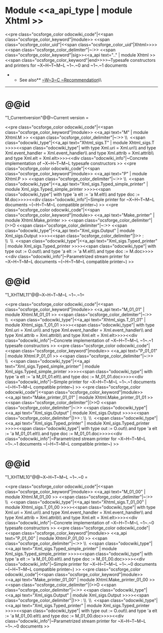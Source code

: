 =Module <<a_api_type | module Xhtml >> =
<<pre class="ocsforge_color odocwiki_code"|<<span class="ocsforge_color_keyword"|module>> <<span class="ocsforge_color_uid"|<<span class="ocsforge_color_uid"|Xhtml>>>> <<span class="ocsforge_color_delimiter"|~:>> <<span class="ocsforge_color_keyword"|sig>><<a_api text=".." | module Xhtml >><<span class="ocsforge_color_keyword"|end>>>>~Typesafe constructors and printers for ~X~H~T~M~L ~1~.~0 and ~1~.~1 documents
**See also** [[http://www.w3.org/TR/xhtml11/|~W~3~C ~Recommendation]]\\

----


=@@id="1_Currentversion"@@~Current version =

<<pre class="ocsforge_color odocwiki_code"|<<span class="ocsforge_color_keyword"|module>> <<a_api text="M" | module Xhtml.M >> <<span class="ocsforge_color_delimiter"|~:>> \\  <<span class="odocwiki_type"|<<a_api text="Xhtml_sigs.T" | module Xhtml_sigs.T >>>><<span class="odocwiki_type"| with type Xml.uri = Xml.uri\\                         and type Xml.event_handler = Xml.event_handler\\                         and type Xml.attrib = Xml.attrib\\                         and type Xml.elt = Xml.elt>>>><<div class="odocwiki_info"|~Concrete implementation of ~X~H~T~M~L typesafe constructors
>>
<<pre class="ocsforge_color odocwiki_code"|<<span class="ocsforge_color_keyword"|module>> <<a_api text="P" | module Xhtml.P >> <<span class="ocsforge_color_delimiter"|~:>> \\  <<span class="odocwiki_type"|<<a_api text="Xml_sigs.Typed_simple_printer" | module Xml_sigs.Typed_simple_printer >>>><<span class="odocwiki_type"| with type 'a elt := 'a M.elt\\                                          and type doc := M.doc>>>><<div class="odocwiki_info"|~Simple printer for ~X~H~T~M~L documents ~(~H~T~M~L compatible printer~)
>>
<<pre class="ocsforge_color odocwiki_code"|<<span class="ocsforge_color_keyword"|module>> <<a_api text="Make_printer" | module Xhtml.Make_printer >> <<span class="ocsforge_color_delimiter"|(>>O <<span class="ocsforge_color_delimiter"|~:>> <<span class="odocwiki_type"|<<a_api text="Xml_sigs.Output" | module Xml_sigs.Output >>>><<span class="ocsforge_color_delimiter"|)>> : \\  \\  <<span class="odocwiki_type"|<<a_api text="Xml_sigs.Typed_printer" | module Xml_sigs.Typed_printer >>>><<span class="odocwiki_type"| with type out := O.out\\                          and type 'a elt := 'a M.elt\\                          and type doc := M.doc>>>><<div class="odocwiki_info"|~Parametrized stream printer for ~X~H~T~M~L documents ~(~H~T~M~L compatible printer~)
>>


=@@id="1_XHTML11"@@~X~H~T~M~L ~1~.~1=

<<pre class="ocsforge_color odocwiki_code"|<<span class="ocsforge_color_keyword"|module>> <<a_api text="M_01_01" | module Xhtml.M_01_01 >> <<span class="ocsforge_color_delimiter"|~:>> \\  <<span class="odocwiki_type"|<<a_api text="Xhtml_sigs.T_01_01" | module Xhtml_sigs.T_01_01 >>>><<span class="odocwiki_type"| with type Xml.uri = Xml.uri\\                                     and type Xml.event_handler = Xml.event_handler\\                                     and type Xml.attrib = Xml.attrib\\                                     and type Xml.elt = Xml.elt>>>><<div class="odocwiki_info"|~Concrete implementation of ~X~H~T~M~L ~1~.~1 typesafe constructors
>>
<<pre class="ocsforge_color odocwiki_code"|<<span class="ocsforge_color_keyword"|module>> <<a_api text="P_01_01" | module Xhtml.P_01_01 >> <<span class="ocsforge_color_delimiter"|~:>> \\  <<span class="odocwiki_type"|<<a_api text="Xml_sigs.Typed_simple_printer" | module Xml_sigs.Typed_simple_printer >>>><<span class="odocwiki_type"| with type 'a elt := 'a M_01_01.elt\\                                 and type doc := M_01_01.doc>>>><<div class="odocwiki_info"|~Simple printer for ~X~H~T~M~L ~1~.~1 documents ~(~H~T~M~L compatible printer~)
>>
<<pre class="ocsforge_color odocwiki_code"|<<span class="ocsforge_color_keyword"|module>> <<a_api text="Make_printer_01_01" | module Xhtml.Make_printer_01_01 >> <<span class="ocsforge_color_delimiter"|(>>O <<span class="ocsforge_color_delimiter"|~:>> <<span class="odocwiki_type"|<<a_api text="Xml_sigs.Output" | module Xml_sigs.Output >>>><<span class="ocsforge_color_delimiter"|)>> : \\  \\  <<span class="odocwiki_type"|<<a_api text="Xml_sigs.Typed_printer" | module Xml_sigs.Typed_printer >>>><<span class="odocwiki_type"| with type out := O.out\\                          and type 'a elt := 'a M_01_01.elt\\                          and type doc := M_01_01.doc>>>><<div class="odocwiki_info"|~Parametrized stream printer for ~X~H~T~M~L ~1~.~1 documents ~(~H~T~M~L compatible printer~)
>>


=@@id="1_XHTML10"@@~X~H~T~M~L ~1~.~0 =

<<pre class="ocsforge_color odocwiki_code"|<<span class="ocsforge_color_keyword"|module>> <<a_api text="M_01_00" | module Xhtml.M_01_00 >> <<span class="ocsforge_color_delimiter"|~:>> \\  <<span class="odocwiki_type"|<<a_api text="Xhtml_sigs.T_01_00" | module Xhtml_sigs.T_01_00 >>>><<span class="odocwiki_type"| with type Xml.uri = Xml.uri\\                                     and type Xml.event_handler = Xml.event_handler\\                                     and type Xml.attrib = Xml.attrib\\                                     and type Xml.elt = Xml.elt>>>><<div class="odocwiki_info"|~Concrete implementation of ~X~H~T~M~L ~1~.~0 typesafe constructors
>>
<<pre class="ocsforge_color odocwiki_code"|<<span class="ocsforge_color_keyword"|module>> <<a_api text="P_01_00" | module Xhtml.P_01_00 >> <<span class="ocsforge_color_delimiter"|~:>> \\  <<span class="odocwiki_type"|<<a_api text="Xml_sigs.Typed_simple_printer" | module Xml_sigs.Typed_simple_printer >>>><<span class="odocwiki_type"| with type 'a elt := 'a M_01_00.elt\\                                 and type doc := M_01_00.doc>>>><<div class="odocwiki_info"|~Simple printer for ~X~H~T~M~L ~1~.~0 documents ~(~H~T~M~L compatible printer~)
>>
<<pre class="ocsforge_color odocwiki_code"|<<span class="ocsforge_color_keyword"|module>> <<a_api text="Make_printer_01_00" | module Xhtml.Make_printer_01_00 >> <<span class="ocsforge_color_delimiter"|(>>O <<span class="ocsforge_color_delimiter"|~:>> <<span class="odocwiki_type"|<<a_api text="Xml_sigs.Output" | module Xml_sigs.Output >>>><<span class="ocsforge_color_delimiter"|)>> : \\  \\  <<span class="odocwiki_type"|<<a_api text="Xml_sigs.Typed_printer" | module Xml_sigs.Typed_printer >>>><<span class="odocwiki_type"| with type out := O.out\\                          and type 'a elt := 'a M_01_00.elt\\                          and type doc := M_01_00.doc>>>><<div class="odocwiki_info"|~Parametrized stream printer for ~X~H~T~M~L ~1~.~0 documents
>>

